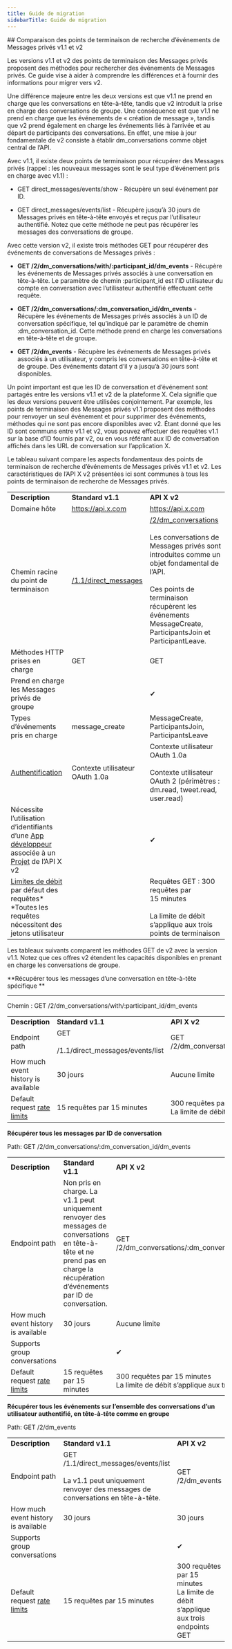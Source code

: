 ```yaml
---
title: Guide de migration
sidebarTitle: Guide de migration
---
```



<div id="comparing-v11-and-v2-direct-message-event-lookup-endpoints">
  ## Comparaison des points de terminaison de recherche d’événements de Messages privés v1.1 et v2
</div>

Les versions v1.1 et v2 des points de terminaison des Messages privés proposent des méthodes pour rechercher des événements de Messages privés. Ce guide vise à aider à comprendre les différences et à fournir des informations pour migrer vers v2. 

Une différence majeure entre les deux versions est que v1.1 ne prend en charge que les conversations en tête-à-tête, tandis que v2 introduit la prise en charge des conversations de groupe. Une conséquence est que v1.1 ne prend en charge que les événements de « création de message », tandis que v2 prend également en charge les événements liés à l’arrivée et au départ de participants des conversations. En effet, une mise à jour fondamentale de v2 consiste à établir dm\_conversations comme objet central de l’API.   

Avec v1.1, il existe deux points de terminaison pour récupérer des Messages privés (rappel : les nouveaux messages sont le seul type d’événement pris en charge avec v1.1) :

- GET direct\_messages/events/show - Récupère un seul événement par ID. 

- GET direct\_messages/events/list - Récupère jusqu’à 30 jours de Messages privés en tête-à-tête envoyés et reçus par l’utilisateur authentifié. Notez que cette méthode ne peut pas récupérer les messages des conversations de groupe. 

Avec cette version v2, il existe trois méthodes GET pour récupérer des événements de conversations de Messages privés : 

- **GET /2/dm\_conversations/with/:participant\_id/dm\_events** - Récupère les événements de Messages privés associés à une conversation en tête-à-tête. Le paramètre de chemin :participant\_id est l’ID utilisateur du compte en conversation avec l’utilisateur authentifié effectuant cette requête. 

- **GET /2/dm\_conversations/:dm\_conversation\_id/dm\_events** - Récupère les événements de Messages privés associés à un ID de conversation spécifique, tel qu’indiqué par le paramètre de chemin :dm\_conversation\_id. Cette méthode prend en charge les conversations en tête-à-tête et de groupe. 

- **GET /2/dm\_events** - Récupère les événements de Messages privés associés à un utilisateur, y compris les conversations en tête-à-tête et de groupe. Des événements datant d’il y a jusqu’à 30 jours sont disponibles.  

Un point important est que les ID de conversation et d’événement sont partagés entre les versions v1.1 et v2 de la plateforme X. Cela signifie que les deux versions peuvent être utilisées conjointement. Par exemple, les points de terminaison des Messages privés v1.1 proposent des méthodes pour renvoyer un seul événement et pour supprimer des événements, méthodes qui ne sont pas encore disponibles avec v2. Étant donné que les ID sont communs entre v1.1 et v2, vous pouvez effectuer des requêtes v1.1 sur la base d’ID fournis par v2, ou en vous référant aux ID de conversation affichés dans les URL de conversation sur l’application X.

Le tableau suivant compare les aspects fondamentaux des points de terminaison de recherche d’événements de Messages privés v1.1 et v2. Les caractéristiques de l’API X v2 présentées ici sont communes à tous les points de terminaison de recherche de Messages privés.

|     |     |     |
| :--- | :--- | :--- |
| **Description** | **Standard v1.1** | **API X v2** |
| Domaine hôte | https://api.x.com | https://api.x.com |
| Chemin racine du point de terminaison | [/1.1/direct\_messages](https://api.x.com/1.1/direct_messages) | [/2/dm\_conversations](https://api.x.com/2/users/:id/dm_conversations)<br /><br />Les conversations de Messages privés sont introduites comme un objet fondamental de l’API.   <br /><br />Ces points de terminaison récupèrent les événements MessageCreate, ParticipantsJoin et ParticipantLeave. |
| Méthodes HTTP prises en charge | GET | GET |
| Prend en charge les Messages privés de groupe |     | ✔   |
| Types d’événements pris en charge | message\_create | MessageCreate, ParticipantsJoin, ParticipantsLeave |
| [Authentification](/fr/resources/fundamentals/authentication) | Contexte utilisateur OAuth 1.0a | Contexte utilisateur OAuth 1.0a<br /><br />Contexte utilisateur OAuth 2 (périmètres : dm.read, tweet.read, user.read) |
| Nécessite l’utilisation d’identifiants d’une [App développeur](/fr/resources/fundamentals/authentication) associée à un [Projet](/fr/resources/fundamentals/projects) de l’API X v2 |     | ✔   |
| [Limites de débit](/fr/x-api/fundamentals/rate-limits) par défaut des requêtes\*  <br />\*Toutes les requêtes nécessitent des jetons utilisateur |     | Requêtes GET : 300 requêtes par 15 minutes<br /><br />La limite de débit s’applique aux trois points de terminaison |

Les tableaux suivants comparent les méthodes GET de v2 avec la version v1.1. Notez que ces offres v2 étendent les capacités disponibles en prenant en charge les conversations de groupe. 

\*\*Récupérer tous les messages d’une conversation en tête-à-tête spécifique \*\*

---

Chemin : GET /2/dm\_conversations/with/:participant\_id/dm\_events

|     |     |     |
| :--- | :--- | :--- |
| **Description** | **Standard v1.1** | **API X v2** |
| Endpoint path | GET <br /><br />/1.1/direct\_messages/events/list | GET /2/dm\_conversations/with/:participant\_id/dm\_events |
| How much event history is available | 30 jours | Aucune limite |
| Default request [rate limits](/fr/x-api/fundamentals/rate-limits) | 15 requêtes par 15 minutes | 300 requêtes par 15 minutes  <br />La limite de débit s’applique aux trois endpoints GET |

**Récupérer tous les messages par ID de conversation**

Path: GET /2/dm\_conversations/:dm\_conversation\_id/dm\_events

|     |     |     |
| :--- | :--- | :--- |
| **Description** | **Standard v1.1** | **API X v2** |
| Endpoint path | Non pris en charge. La v1.1 peut uniquement renvoyer des messages de conversations en tête-à-tête et ne prend pas en charge la récupération d’événements par ID de conversation. | GET /2/dm\_conversations/:dm\_conversation\_id/dm\_events |
| How much event history is available | 30 jours | Aucune limite |
| Supports group conversations |     | ✔   |
| Default request [rate limits](/fr/x-api/fundamentals/rate-limits) | 15 requêtes par 15 minutes | 300 requêtes par 15 minutes  <br />La limite de débit s’applique aux trois endpoints GET |

**Récupérer tous les événements sur l’ensemble des conversations d’un utilisateur authentifié, en tête-à-tête comme en groupe**

Path: GET /2/dm\_events

|     |     |     |
| :--- | :--- | :--- |
| **Description** | **Standard v1.1** | **API X v2** |
| Endpoint path | GET /1.1/direct\_messages/events/list  <br />  <br />La v1.1 peut uniquement renvoyer des messages de conversations en tête-à-tête. | GET /2/dm\_events |
| How much event history is available | 30 jours | 30 jours |
| Supports group conversations |     | ✔   |
| Default request [rate limits](/fr/x-api/fundamentals/rate-limits) | 15 requêtes par 15 minutes | 300 requêtes par 15 minutes  <br />La limite de débit s’applique aux trois endpoints GET |